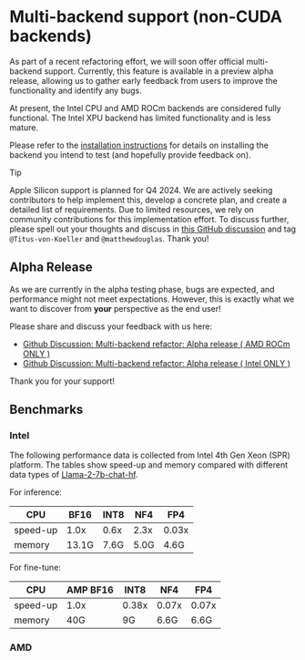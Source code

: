 # Multi-backend support (non-CUDA backends)

As part of a recent refactoring effort, we will soon offer official multi-backend support. Currently, this feature is available in a preview alpha release, allowing us to gather early feedback from users to improve the functionality and identify any bugs.

At present, the Intel CPU and AMD ROCm backends are considered fully functional. The Intel XPU backend has limited functionality and is less mature.

Please refer to the [installation instructions](./installation#multi-backend) for details on installing the backend you intend to test (and hopefully provide feedback on).

> [!Tip]
> Apple Silicon support is planned for Q4 2024. We are actively seeking contributors to help implement this, develop a concrete plan, and create a detailed list of requirements. Due to limited resources, we rely on community contributions for this implementation effort. To discuss further, please spell out your thoughts and discuss in [this GitHub discussion](https://github.com/bitsandbytes-foundation/bitsandbytes/discussions/1340) and tag `@Titus-von-Koeller` and `@matthewdouglas`. Thank you!

## Alpha Release

As we are currently in the alpha testing phase, bugs are expected, and performance might not meet expectations. However, this is exactly what we want to discover from **your** perspective as the end user!

Please share and discuss your feedback with us here:

- [Github Discussion: Multi-backend refactor: Alpha release ( AMD ROCm ONLY )](https://github.com/bitsandbytes-foundation/bitsandbytes/discussions/1339)
- [Github Discussion: Multi-backend refactor: Alpha release ( Intel ONLY )](https://github.com/bitsandbytes-foundation/bitsandbytes/discussions/1338)

Thank you for your support!

## Benchmarks

### Intel

The following performance data is collected from Intel 4th Gen Xeon (SPR) platform. The tables show speed-up and memory compared with different data types of [Llama-2-7b-chat-hf](https://huggingface.co/meta-llama/Llama-2-7b-chat-hf).

For inference:

| CPU | BF16 | INT8 | NF4 | FP4 |
|---|---|---|---|---|
| speed-up | 1.0x | 0.6x | 2.3x | 0.03x |
| memory | 13.1G | 7.6G | 5.0G | 4.6G |

For fine-tune:

| CPU | AMP BF16 | INT8 | NF4 | FP4 |
|---|---|---|---|---|
| speed-up | 1.0x | 0.38x | 0.07x | 0.07x |
| memory | 40G | 9G | 6.6G | 6.6G |

### AMD
